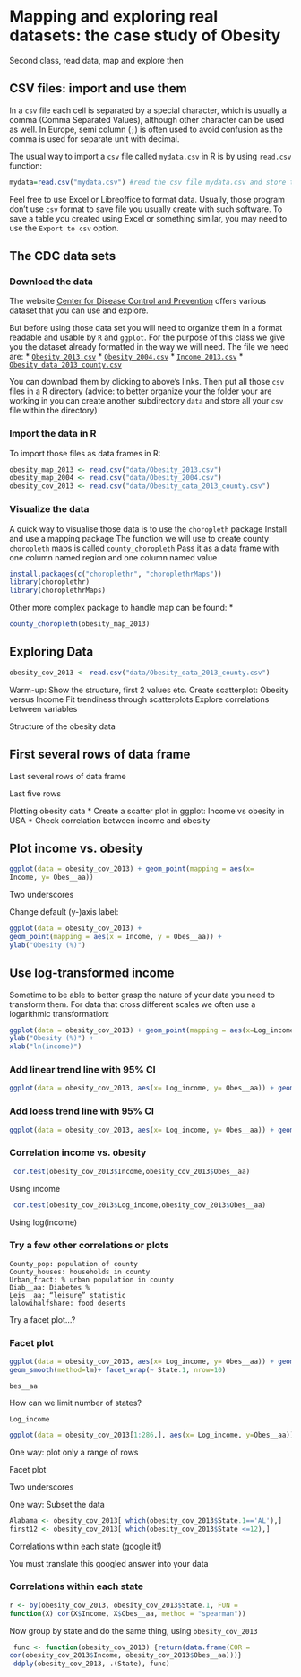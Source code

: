 # Mapping and exploring real datasets: the case study of Obesity

Second class, read data, map and explore then



## CSV files: import and use them

In a `csv` file each cell is separated by a special character, which is usually a comma (Comma Separated Values), although other character can be used as well. In Europe, semi column (`;`) is often used to avoid confusion as the comma is used for separate unit with decimal.

The usual way to import a `csv` file called `mydata.csv` in R is by using `read.csv` function:
```r
mydata=read.csv("mydata.csv") #read the csv file mydata.csv and store the result in an object called mydata
```

Feel free to use Excel or Libreoffice to format data. Usually, those program don't use `csv` format to save file you usually create with such software. To save a table you created using Excel or something similar, you may need to use the `Export to csv` option.

## The CDC data sets

### Download the data 
The website [Center for Disease Control and Prevention](cdc.gov) offers various dataset that you can use and explore. 

But before using those data set you will need to organize them in a format readable and usable by `R` and `ggplot`. For the purpose of this class we give you the dataset already formatted in the way we will need.
The file we need are:
* [`Obesity_2013.csv`](data/Obesity_2013.csv)
* [`Obesity_2004.csv`](data/Obesity_2004.csv)
* [`Income_2013.csv`](data/Income_2013.csv)
* [`Obesity_data_2013_county.csv`](data/Obesity_data_2013_county.csv)

You can download them by clicking to above's links.
Then put all those `csv` files in a R directory (advice: to better organize your the folder your are working in you can create another subdirectory `data` and store all your `csv` file within the directory)

### Import the data in R

To import those files as data frames in R: 

```r
obesity_map_2013 <- read.csv("data/Obesity_2013.csv")
obesity_map_2004 <- read.csv("data/Obesity_2004.csv")
obesity_cov_2013 <- read.csv("data/Obesity_data_2013_county.csv")
```

### Visualize the data
A quick way to visualise those data is to use the `choropleth` package
Install and use a  mapping package
The function we will use to create county `choropleth` maps is called
`county_choropleth`
Pass it as a data frame with one column named region and one column named value

```r
install.packages(c("choroplethr", "choroplethrMaps"))
library(choroplethr)
library(choroplethrMaps)
```

Other more complex package to handle map can be found: 
* [](https://www.gislounge.com/mapping-county-demographic-data-in-r/)


```r
county_choropleth(obesity_map_2013)
```

## Exploring Data

```r
obesity_cov_2013 <- read.csv("data/Obesity_data_2013_county.csv")
```



Warm-up: Show the structure, first 2 values etc.
Create scatterplot: Obesity versus Income
Fit trendiness through scatterplots
Explore correlations between variables

Structure of the obesity data

## First several rows of data frame

Last several rows of data frame

Last five rows

Plotting obesity data
* Create a scatter plot in ggplot: Income vs obesity in USA
* Check correlation between income and obesity

## Plot income vs. obesity
```r
ggplot(data = obesity_cov_2013) + geom_point(mapping = aes(x=
Income, y= Obes__aa))
```

Two underscores

Change default (y-)axis label:
```r
ggplot(data = obesity_cov_2013) + 
geom_point(mapping = aes(x = Income, y = Obes__aa)) + 
ylab("Obesity (%)")
```


## Use log-transformed income

Sometime to be able to better grasp the nature of your data you need to transform them. For data that cross different scales we often use a logarithmic transformation:

```r
ggplot(data = obesity_cov_2013) + geom_point(mapping = aes(x=Log_income, y= Obes__aa)) +
ylab("Obesity (%)") +
xlab("ln(income)")
```


### Add linear trend line with 95% CI
```r
ggplot(data = obesity_cov_2013, aes(x= Log_income, y= Obes__aa)) + geom_point() + geom_smooth(method=lm)
```

### Add loess trend line with 95% CI
```r
ggplot(data = obesity_cov_2013, aes(x= Log_income, y= Obes__aa)) + geom_point() + geom_smooth()
```

### Correlation income vs. obesity
```r
 cor.test(obesity_cov_2013$Income,obesity_cov_2013$Obes__aa)
```

Using income

```r
 cor.test(obesity_cov_2013$Log_income,obesity_cov_2013$Obes__aa)
```

Using log(income)

### Try a few other correlations or plots

```
County_pop: population of county
County_houses: households in county
Urban_fract: % urban population in county
Diab__aa: Diabetes %
Leis__aa: “leisure” statistic
lalowihalfshare: food deserts
```


Try a facet plot…?

### Facet plot
```r
ggplot(data = obesity_cov_2013, aes(x= Log_income, y= Obes__aa)) + geom_point() +
geom_smooth(method=lm)+ facet_wrap(~ State.1, nrow=10)
```

`bes__aa`

How can we limit number of states?

`Log_income`

```r
ggplot(data = obesity_cov_2013[1:286,], aes(x= Log_income, y=Obes__aa)) + geom_point() + geom_smooth(method=lm)+ facet_wrap(~State.1, nrow=3) + ylab("Obesity")
```


One way:
plot only a range of rows


Facet plot

Two
underscores

One way:
Subset the data

```r
Alabama <- obesity_cov_2013[ which(obesity_cov_2013$State.1=='AL'),]
first12 <- obesity_cov_2013[ which(obesity_cov_2013$State <=12),]
```


Correlations within each state
(google it!)

You must translate this googled answer into your data

### Correlations within each state

```r
r <- by(obesity_cov_2013, obesity_cov_2013$State.1, FUN =
function(X) cor(X$Income, X$Obes__aa, method = "spearman"))
```


Now group by state and do the same thing, using `obesity_cov_2013`

```r
 func <- function(obesity_cov_2013) {return(data.frame(COR =
cor(obesity_cov_2013$Income, obesity_cov_2013$Obes__aa)))}
 ddply(obesity_cov_2013, .(State), func)
```

